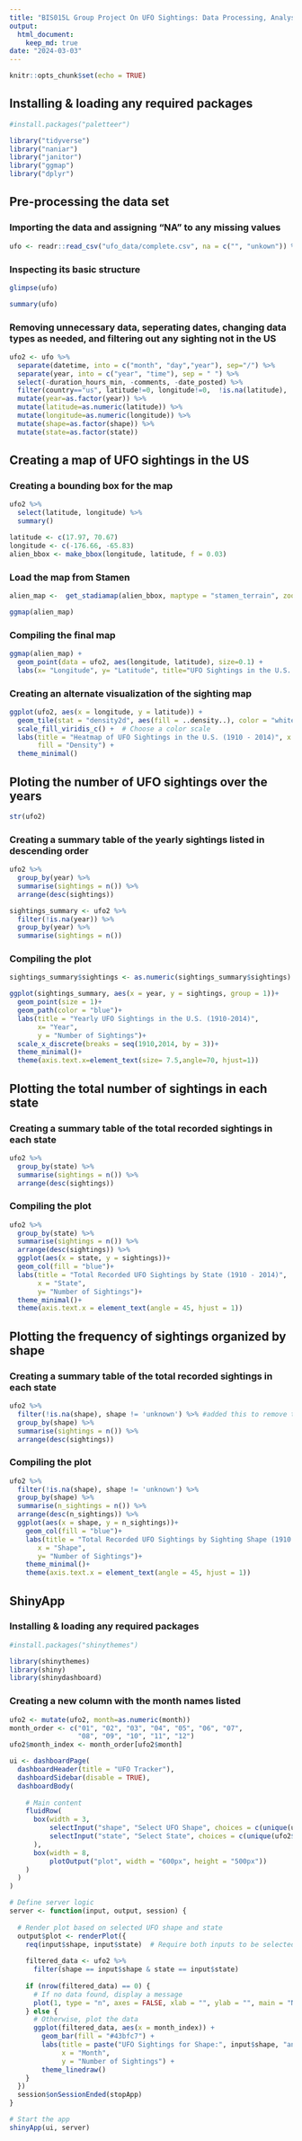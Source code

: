 ```yaml
---
title: "BIS015L Group Project On UFO Sightings: Data Processing, Analysis, and Visualization Script"
output: 
  html_document: 
    keep_md: true
date: "2024-03-03"
---
```


```r
knitr::opts_chunk$set(echo = TRUE)
```

## Installing & loading any required packages
```r
#install.packages("paletteer")
```

```r
library("tidyverse")
library("naniar")
library("janitor")
library("ggmap")
library("dplyr")
```

## Pre-processing the data set

### Importing the data and assigning "NA" to any missing values
```r
ufo <- readr::read_csv("ufo_data/complete.csv", na = c("", "unkown")) %>% clean_names
```

### Inspecting its basic structure
```r
glimpse(ufo)
```

```r
summary(ufo)
```

### Removing unnecessary data, seperating dates, changing data types as needed, and filtering out any sighting not in the US
```r
ufo2 <- ufo %>%
  separate(datetime, into = c("month", "day","year"), sep="/") %>%
  separate(year, into = c("year", "time"), sep = " ") %>%
  select(-duration_hours_min, -comments, -date_posted) %>%
  filter(country=="us", latitude!=0, longitude!=0,  !is.na(latitude), !is.na(longitude)) %>%
  mutate(year=as.factor(year)) %>%
  mutate(latitude=as.numeric(latitude)) %>%
  mutate(longitude=as.numeric(longitude)) %>%
  mutate(shape=as.factor(shape)) %>%
  mutate(state=as.factor(state))
```

## Creating a map of UFO sightings in the US

### Creating a bounding box for the map
```r
ufo2 %>% 
  select(latitude, longitude) %>% 
  summary()
```

```r
latitude <- c(17.97, 70.67)
longitude <- c(-176.66, -65.83)
alien_bbox <- make_bbox(longitude, latitude, f = 0.03)
```

### Load the map from Stamen
```r
alien_map <-  get_stadiamap(alien_bbox, maptype = "stamen_terrain", zoom=5)
```

```r
ggmap(alien_map)
```

### Compiling the final map
```r
ggmap(alien_map) + 
  geom_point(data = ufo2, aes(longitude, latitude), size=0.1) +
  labs(x= "Longitude", y= "Latitude", title="UFO Sightings in the U.S. (1910 - 2014)")
```
### Creating an alternate visualization of the sighting map

```r
ggplot(ufo2, aes(x = longitude, y = latitude)) +
  geom_tile(stat = "density2d", aes(fill = ..density..), color = "white") +
  scale_fill_viridis_c() +  # Choose a color scale
  labs(title = "Heatmap of UFO Sightings in the U.S. (1910 - 2014)", x = "Longitude", y = "Latitude", 
       fill = "Density") +
  theme_minimal()
```

## Ploting the number of UFO sightings over the years
```r
str(ufo2)
```

### Creating a summary table of the yearly sightings listed in descending order
```r
ufo2 %>% 
  group_by(year) %>% 
  summarise(sightings = n()) %>% 
  arrange(desc(sightings))
```

```r
sightings_summary <- ufo2 %>%
  filter(!is.na(year)) %>% 
  group_by(year) %>% 
  summarise(sightings = n())
```

### Compiling the plot
```r
sightings_summary$sightings <- as.numeric(sightings_summary$sightings)
```

```r
ggplot(sightings_summary, aes(x = year, y = sightings, group = 1))+
  geom_point(size = 1)+
  geom_path(color = "blue")+
  labs(title = "Yearly UFO Sightings in the U.S. (1910-2014)",
       x= "Year",
       y = "Number of Sightings")+
  scale_x_discrete(breaks = seq(1910,2014, by = 3))+
  theme_minimal()+
  theme(axis.text.x=element_text(size= 7.5,angle=70, hjust=1))
```

## Plotting the total number of sightings in each state
### Creating a summary table of the total recorded sightings in each state
```r
ufo2 %>% 
  group_by(state) %>% 
  summarise(sightings = n()) %>%
  arrange(desc(sightings))
```

### Compiling the plot
```r
ufo2 %>% 
  group_by(state) %>% 
  summarise(sightings = n()) %>%
  arrange(desc(sightings)) %>%
  ggplot(aes(x = state, y = sightings))+
  geom_col(fill = "blue")+
  labs(title = "Total Recorded UFO Sightings by State (1910 - 2014)",
       x = "State",
       y= "Number of Sightings")+
  theme_minimal()+
  theme(axis.text.x = element_text(angle = 45, hjust = 1))
```

## Plotting the frequency of sightings organized by shape
### Creating a summary table of the total recorded sightings in each state
```r
ufo2 %>% 
  filter(!is.na(shape), shape != 'unknown') %>% #added this to remove the 'unknowns' in this column that evaded being assigned NA
  group_by(shape) %>% 
  summarise(sightings = n()) %>%
  arrange(desc(sightings))
```

### Compiling the plot
```r
ufo2 %>% 
  filter(!is.na(shape), shape != 'unknown') %>%
  group_by(shape) %>% 
  summarise(n_sightings = n()) %>%
  arrange(desc(n_sightings)) %>%
  ggplot(aes(x = shape, y = n_sightings))+
    geom_col(fill = "blue")+
    labs(title = "Total Recorded UFO Sightings by Sighting Shape (1910 - 2014)",
       x = "Shape",
       y= "Number of Sightings")+
    theme_minimal()+
    theme(axis.text.x = element_text(angle = 45, hjust = 1))
```

## ShinyApp

### Installing & loading any required packages
```r
#install.packages("shinythemes")
```

```r
library(shinythemes)
library(shiny)
library(shinydashboard)
```

### Creating a new column with the month names listed
```r
ufo2 <- mutate(ufo2, month=as.numeric(month))
month_order <- c("01", "02", "03", "04", "05", "06", "07", 
                 "08", "09", "10", "11", "12")
ufo2$month_index <- month_order[ufo2$month]
```


```r
ui <- dashboardPage(
  dashboardHeader(title = "UFO Tracker"),
  dashboardSidebar(disable = TRUE),
  dashboardBody(
    
    # Main content
    fluidRow(
      box(width = 3,
          selectInput("shape", "Select UFO Shape", choices = c(unique(ufo2$shape))),
          selectInput("state", "Select State", choices = c(unique(ufo2$state)))
      ),
      box(width = 8,
          plotOutput("plot", width = "600px", height = "500px"))
    )
  )
)

# Define server logic 
server <- function(input, output, session) {
  
  # Render plot based on selected UFO shape and state
  output$plot <- renderPlot({
    req(input$shape, input$state)  # Require both inputs to be selected
    
    filtered_data <- ufo2 %>%
      filter(shape == input$shape & state == input$state)
    
    if (nrow(filtered_data) == 0) {
      # If no data found, display a message
      plot(1, type = "n", axes = FALSE, xlab = "", ylab = "", main = "No data available")
    } else {
      # Otherwise, plot the data
      ggplot(filtered_data, aes(x = month_index)) +
        geom_bar(fill = "#43bfc7") +
        labs(title = paste("UFO Sightings for Shape:", input$shape, "and State:", input$state),
             x = "Month",
             y = "Number of Sightings") +
        theme_linedraw()
    }
  })
  session$onSessionEnded(stopApp)
}

# Start the app
shinyApp(ui, server)
```



